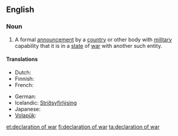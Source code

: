 ==English==

===Noun===
{{wikipedia}}
{{en-noun|sg=[[declaration]] of [[war]]|declarations of war}}

# A formal [[announcement]] by a [[country]] or other body with [[military]] capability that it is in a [[state]] of [[war]] with another such entity.

====Translations====
{{trans-top|a formal announcement by an entity that it is in a state of war with another entity}}
* Dutch: {{t-|nl|oorlogsverklaring|f}}
* Finnish: {{t+|fi|sodanjulistus}}
* French: {{t+|fr|déclaration de guerre|f}}
{{trans-mid}}
* German: {{t+|de|Kriegserklärung|f}}
* Icelandic: [[Stríðsyfirlýsing]] {{f}}
* Japanese: {{t-|ja|宣戦布告|tr=sensen fukoku|sc=Jpan}}
* [[Volapük]]: {{t-|vo|krigisag}}
{{trans-bottom}}

[[et:declaration of war]]
[[fi:declaration of war]]
[[ta:declaration of war]]